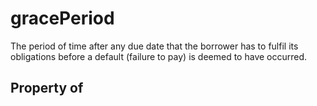 # gracePeriod

The period of time after any due date that the borrower has to fulfil its obligations before a default (failure to pay) is deemed to have occurred.

## Property of



